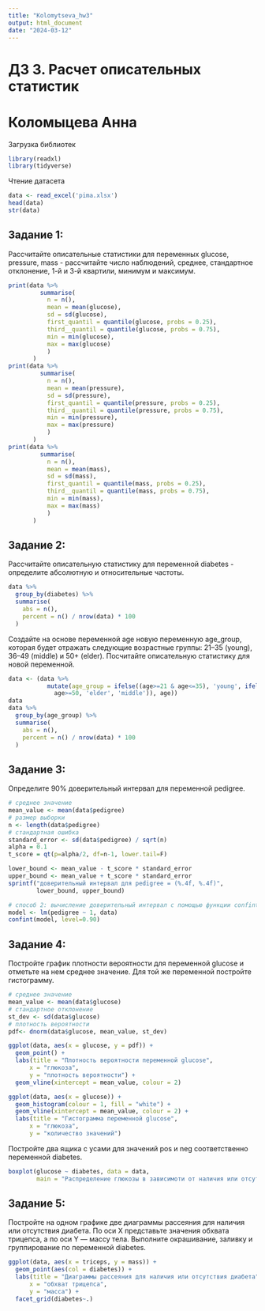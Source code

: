 ```yaml
---
title: "Kolomytseva_hw3"
output: html_document
date: "2024-03-12"
---
```


# ДЗ 3. Расчет описательных статистик

# Коломыцева Анна

Загрузка библиотек

```r
library(readxl)
library(tidyverse)
```

Чтение датасета

```r
data <- read_excel('pima.xlsx')
head(data)
str(data)
```

## Задание 1:

Рассчитайте описательные статистики для переменных glucose, pressure, mass - рассчитайте число наблюдений, среднее, стандартное отклонение, 1-й и 3-й квартили, минимум и максимум.

```r
print(data %>%
         summarise(
           n = n(),
           mean = mean(glucose),
           sd = sd(glucose),
           first_quantil = quantile(glucose, probs = 0.25),
           third__quantil = quantile(glucose, probs = 0.75),
           min = min(glucose),
           max = max(glucose)
           )
       )
print(data %>%
         summarise(
           n = n(),
           mean = mean(pressure),
           sd = sd(pressure),
           first_quantil = quantile(pressure, probs = 0.25),
           third__quantil = quantile(pressure, probs = 0.75),
           min = min(pressure),
           max = max(pressure)
           )
       )
print(data %>%
         summarise(
           n = n(),
           mean = mean(mass),
           sd = sd(mass),
           first_quantil = quantile(mass, probs = 0.25),
           third__quantil = quantile(mass, probs = 0.75),
           min = min(mass),
           max = max(mass)
           )
       )

```

## Задание 2:

Рассчитайте описательную статистику для переменной diabetes - определите абсолютную и относительные частоты. 

```r
data %>% 
  group_by(diabetes) %>% 
  summarise(
    abs = n(),
    percent = n() / nrow(data) * 100
  )
```

Создайте на основе переменной age новую переменную age_group, которая будет отражать следующие возрастные группы: 21–35 (young), 36–49 (middle) и 50+ (elder). Посчитайте описательную статистику для новой переменной.
```r
data <- (data %>%
           mutate(age_group = ifelse((age>=21 & age<=35), 'young', ifelse(
             age>=50, 'elder', 'middle')), age))
data
data %>% 
  group_by(age_group) %>% 
  summarise(
    abs = n(),
    percent = n() / nrow(data) * 100
  )
```


## Задание 3:

Определите 90% доверительный интервал для переменной pedigree.

```r
# среднее значение
mean_value <- mean(data$pedigree)
# размер выборки
n <- length(data$pedigree)
# стандартная ошибка
standard_error <- sd(data$pedigree) / sqrt(n)
alpha = 0.1
t_score = qt(p=alpha/2, df=n-1, lower.tail=F)

lower_bound <- mean_value - t_score * standard_error
upper_bound <- mean_value + t_score * standard_error
sprintf("доверительный интервал для pedigree = (%.4f, %.4f)", 
        lower_bound, upper_bound)
```

```r
# способ 2: вычисление доверительный интервал с помощью функции confint()
model <- lm(pedigree ~ 1, data)
confint(model, level=0.90)
```

## Задание 4:

Постройте график плотности вероятности для переменной glucose и отметьте на нем среднее значение. Для той же переменной постройте гистограмму. 

```r
# среднее значение
mean_value <- mean(data$glucose)
# стандартное отклонение
st_dev <- sd(data$glucose)
# плотность вероятности
pdf<- dnorm(data$glucose, mean_value, st_dev)

ggplot(data, aes(x = glucose, y = pdf)) +
  geom_point() +
  labs(title = "Плотность вероятности переменной glucose",
      x = "глюкоза",
      y = "плотность вероятности") +
  geom_vline(xintercept = mean_value, colour = 2)

ggplot(data, aes(x = glucose)) +
  geom_histogram(colour = 1, fill = "white") +
  geom_vline(xintercept = mean_value, colour = 2) +
  labs(title = "Гистограмма переменной glucose",
      x = "глюкоза",
      y = "количество значений")
```

Постройте два ящика с усами для значений pos и neg соответственно переменной diabetes.

```r
boxplot(glucose ~ diabetes, data = data, 
        main = "Распределение глюкозы в зависимоти от наличия или отсутствия диабета")
```

## Задание 5:

Постройте на одном графике две диаграммы рассеяния для наличия или отсутствия диабета. По оси X представьте значения обхвата трицепса, а по оси Y — массу тела. Выполните окрашивание, заливку и группирование по переменной diabetes.

```r
ggplot(data, aes(x = triceps, y = mass)) +
  geom_point(aes(col = diabetes)) +
  labs(title = "Диаграммы рассеяния для наличия или отсутствия диабета",
      x = "обхват трицепса",
      y = "масса") +
  facet_grid(diabetes~.)
```
